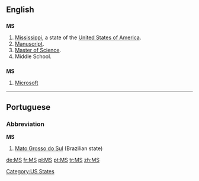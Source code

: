 ==English==

==={{Abbreviation}}===
'''MS'''

# [[Mississippi]], a state of the [[United States of America]].
# [[manuscript|Manuscript]].
# [[Master of Science]].
# Middle School.

==={{initialism}}===
'''MS'''

# [[Microsoft]]

[[Category:US States]]

----

==Portuguese==

===Abbreviation===
'''MS'''

# [[Mato Grosso do Sul]] (Brazilian state)

[[de:MS]]
[[fr:MS]]
[[pl:MS]]
[[pt:MS]]
[[tr:MS]]
[[zh:MS]]